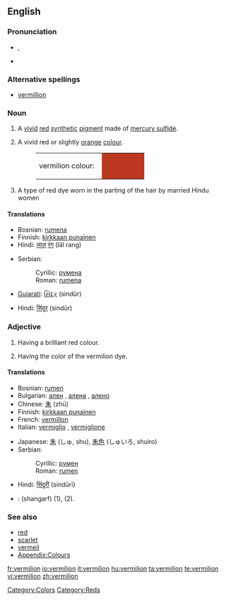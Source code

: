 ==English==

===Pronunciation===
* {{a|UK}} {{IPA|/vɜː(ɹ)ˈmɪl.jən/}}, {{SAMPA|/v3:(r)"mIl.j@n/}}
* {{rhymes|ɪljən}}

===Alternative spellings===
* [[vermillion]]

===Noun===
{{en-noun}}

# A [[vivid]] [[red]] [[synthetic]] [[pigment]] made of [[mercury sulfide]].
# {{colour}} A vivid red or slightly [[orange]] [[colour]].
#: <table><tr><td>vermilion colour: &nbsp;</td><td bgcolor="#BB3720" width="80" height="20"></td></tr></table>
# A type of red dye worn in the parting of the hair by married Hindu women

====Translations====
{{trans-top|pigment}}
{{trans-mid}}
{{trans-bottom}}

{{trans-top|colour}}
* Bosnian: [[rumena]] {{f}}
* Finnish: [[kirkkaan punainen]]
* Hindi: [[लाल]] [[रंग]] (lāl rang)
{{trans-mid}}
* Serbian:
*: Cyrillic: [[румена]] {{f}}
*: Roman: [[rumena]] {{f}}
{{trans-bottom}}

{{trans-top|dye}}
* [[Gujarati]]: [[સિંદૂર]] (sindūr)
{{trans-mid}}
* Hindi: [[सिंदूर]] (sindūr)
{{trans-bottom}}

===Adjective===
{{en-adj}}

# {{colour}} Having a brilliant red colour.
# Having the color of the vermilion dye.

====Translations====
{{trans-top|colour}}
* Bosnian: [[rumen]] {{m}}
* Bulgarian: [[ален]] {{m}}, [[алена]] {{f}}, [[алено]] {{n}}
* Chinese: [[朱]] (zhū)
* Finnish: [[kirkkaan punainen]]
* French: [[vermillon]] {{m}}
* Italian: [[vermiglio]] {{m}}, [[vermiglione]] {{m}}
{{trans-mid}}
* Japanese: [[朱]] (しゅ, shu), [[朱色]] (しゅいろ, shuiro)
* Serbian:
*: Cyrillic: [[румен]] {{m}}
*: Roman: [[rumen]] {{m}}
{{trans-bottom}}

{{trans-top|dye}}
* Hindi: [[सिंदूरी]] (sindūrī)
{{trans-mid}}
{{trans-bottom}}

{{checktrans}}

* {{ttbc|Persian}}: {{fa-Arab|[[شنگرف]]}} (shangarf) (1), (2).

===See also===
* [[red]]
* [[scarlet]]
* [[vermeil]]
* [[Appendix:Colours]]

[[Category:Colors]]
[[Category:Reds]]

[[fr:vermilion]]
[[io:vermilion]]
[[it:vermilion]]
[[hu:vermilion]]
[[ta:vermilion]]
[[te:vermilion]]
[[vi:vermilion]]
[[zh:vermilion]]